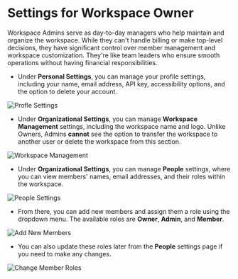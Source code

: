 # Settings for Workspace Owner

Workspace Admins serve as day-to-day managers who help maintain and organize the workspace. While they can't handle billing or make top-level decisions, they have significant control over member management and workspace customization. They're like team leaders who ensure smooth operations without having financial responsibilities.

- Under **Personal Settings**, you can manage your profile settings, including your name, email address, API key, accessibility options, and the option to delete your account.

![Profle Settings](/images/admin1.png)

- Under **Organizational Settings**, you can manage **Workspace Management** settings, including the workspace name and logo. Unlike Owners, Admins **cannot** see the option to transfer the workspace to another user or delete the workspace from this section.

![Workspace Management](/images/admin2.png)

- Under **Organizational Settings**, you can manage **People** settings, where you can view members' names, email addresses, and their roles within the workspace.

![People Settings](/images/admin3.png)

- From there, you can add new members and assign them a role using the dropdown menu. The available roles are **Owner**, **Admin**, and **Member**.

![Add New Members](/images/admin4.png)

- You can also update these roles later from the **People** settings page if you need to make any changes.

![Change Member Roles](/images/admin5.png)
